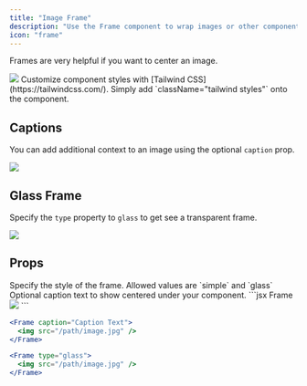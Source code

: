 ```yaml
---
title: "Image Frame"
description: "Use the Frame component to wrap images or other components in a container."
icon: "frame"
---
```


Frames are very helpful if you want to center an image.

<Frame>
  <img
    className="rounded-md"
    src="https://mintlify-assets.b-cdn.net/yellowstone.jpeg"
  />
</Frame>

<Tip>
  Customize component styles with [Tailwind CSS](https://tailwindcss.com/).
  Simply add `className="tailwind styles"` onto the component.
</Tip>

## Captions

You can add additional context to an image using the optional `caption` prop.

<Frame caption="Yosemite National Park is visited by over 3.5 million people every year">
  <img
    className="rounded-md"
    src="https://mintlify-assets.b-cdn.net/yosemite.jpg"
  />
</Frame>

## Glass Frame

Specify the `type` property to `glass` to get see a transparent frame.

<Frame type="glass">
  <img
    className="rounded-md"
    src="https://mintlify-assets.b-cdn.net/grand-canyon.jpeg"
  />
</Frame>

## Props

<ResponseField name="type" type="string">
  Specify the style of the frame. Allowed values are `simple` and `glass`
</ResponseField>

<ResponseField name="caption" type="string">
  Optional caption text to show centered under your component.
</ResponseField>

<RequestExample>
  ```jsx Frame
  <Frame>
    <img src="/path/image.jpg" />
  </Frame>
  ```

```jsx Frame with Captions
<Frame caption="Caption Text">
  <img src="/path/image.jpg" />
</Frame>
```

```jsx Glass Frame
<Frame type="glass">
  <img src="/path/image.jpg" />
</Frame>
```

</RequestExample>
